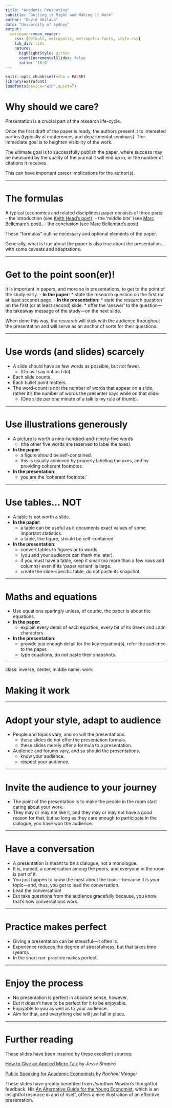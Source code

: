 ```yaml
---
title: "Academic Presenting"
subtitle: "Getting it Right and Making it Work"
author: "David Ubilava"
date: "University of Sydney"
output:
  xaringan::moon_reader:
    css: [default, metropolis, metropolis-fonts, style.css]
    lib_dir: libs
    nature:
      highlightStyle: github
      countIncrementalSlides: false
      ratio: '16:9'
---
```



```r
knitr::opts_chunk$set(echo = FALSE)
library(extrafont)
loadfonts(device="win",quiet=T)
```


# Why should we care?

Presentation is a crucial part of the research life-cycle. 

Once the first draft of the paper is ready, the authors present it to interested parties (typically at conferences and departmental seminars). The immediate goal is to heighten visibility of the work.

The ultimate goal is to successfully publish the paper, where success may be measured by the quality of the journal it will end up in, or the number of citations it receives. 

This can have important career implications for the author(s). 

---


# The formulas

A typical (economics and related disciplines) paper consists of three parts:
- the introduction (see [Keith Head's post](http://blogs.ubc.ca/khead/research/research-advice/formula)), 
- the 'middle bits' (see [Marc Bellemare's post](https://marcfbellemare.com/wordpress/12797)),
- the conclusion (see [Marc Bellemare's post](https://marcfbellemare.com/wordpress/12060)). 

These "formulas" outline necessary and optional elements of the paper.

Generally, what is true about the paper is also true about the presentation... with some caveats and adaptations.

---


# Get to the point soon(er)!

It is important in papers, and more so in presentations, to get to the point of the study early.
- **In the paper**:
  * state the research question on the first (or at least second) page.
- **In the presentation**:
  * state the research question on the first (or at least second) slide. 
  * offer the 'answer' to the question&mdash;the takeaway message of the study&mdash;on the next slide.

When done this way, the research will stick with the audience throughout the presentation and will serve as an anchor of sorts for their questions.

---

# Use words (and slides) scarcely

- A slide should have as few words as possible, but not fewer.
  * (Do as I say not as I do).
- Each slide counts.
- Each bullet point matters.
- The word-count is not the number of words that appear on a slide, rather it's the number of words the presenter says while on that slide.
  * (One slide per one minute of a talk is my rule of thumb).

---


# Use illustrations generously

- A picture is worth a nine-hundred-and-ninety-five words 
  * (the other five words are reserved to label the axes).
- **In the paper**:
  * a figure should be self-contained.
  * this is usually achieved by properly labeling the axes, and by providing coherent footnotes.
- **In the presentation**:
  * you are the 'coherent footnote.'

---


# Use tables... NOT

- A table is not worth a slide. 
- **In the paper**:
  * a table can be useful as it documents exact values of some important statistics.
  * a table, like figure, should be self-contained.
- **In the presentation**:
  * convert tables to figures or to words. 
  * (you and your audience can thank me later).
  * if you must have a table, keep it small (no more than a few rows and columns) even if its 'paper variant' is large.
  * create the slide-specific table, do not paste its snapshot.

---


# Maths and equations

- Use equations sparingly unless, of course, the paper is about the equations.
- **In the paper**:
  * explain every detail of each equation, every bit of its Greek and Latin characters.
- **In the presentation**:
  * provide just enough detail for the key equation(s), refer the audience to the paper.
  * type equations, do not paste their snapshots.

---

class: inverse, center, middle
name: work

# Making it work

---


# Adopt your style, adapt to audience

- People and topics vary, and so will the presentations.
  * these slides do not offer the presentation formula.
  * these slides merely offer a formula to a presentation.
- Audience and forums vary, and so should the presentations.
  * know your audience.
  * respect your audience.

---


# Invite the audience to your journey

- The point of the presentation is to make the people in the room start caring about your work.
- They may or may not like it, and they may or may not have a good reason for that, but so long as they care enough to participate in the dialogue, you have won the audience.

---


# Have a conversation

- A presentation is meant to be a dialogue, not a monologue. 
- It is, indeed, a conversation among the peers, and everyone in the room is part of it.
- You just happen to know the most about the topic&mdash;because it is *your* topic&mdash;and, thus, you get to lead the conversation.
- Lead the conversation!
- But take questions from the audience gracefully because, you know, that's how conversations work.

---


# Practice makes perfect

- Giving a presentation can be stressful&mdash;it often is.
- Experience reduces the degree of stressfulness, but that takes time (years).
- In the short run: practice makes perfect.

---


# Enjoy the process

- No presentation is perfect in absolute sense, however.
- But it doesn't have to be perfect for it to be enjoyable.
- Enjoyable to you as well as to your audience.
- Aim for that, and everything else will just fall in place.

---



# Further reading

These slides have been inspired by these excellent sources:

[How to Give an Applied Micro Talk](https://www.brown.edu/Research/Shapiro/pdfs/applied_micro_slides.pdf) by *Jesse Shapiro*

[Public Speaking for Academic Economists](https://mfr.osf.io/render?url=https%3A%2F%2Fosf.io%2Fd8wm9%2Fdownload) by *Rachael Meager*

These slides have greatly benefited from *Jonathan Newton*'s thoughtful feedback. His [An Alternative Guide for the Young Economist](https://jonathannewton.net/wp-content/uploads/An%20alternative%20guide%20for%20the%20young%20economist.pdf), which is an insightful resource in and of itself, offers a nice illustration of an effective presentation.

